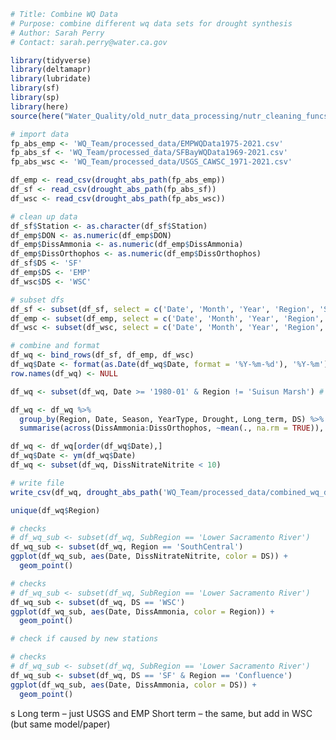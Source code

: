 ```r
# Title: Combine WQ Data
# Purpose: combine different wq data sets for drought synthesis
# Author: Sarah Perry
# Contact: sarah.perry@water.ca.gov
```

```r
library(tidyverse)
library(deltamapr)
library(lubridate)
library(sf)
library(sp)
library(here)
source(here("Water_Quality/old_nutr_data_processing/nutr_cleaning_funcs.R"))
```

```r
# import data
fp_abs_emp <- 'WQ_Team/processed_data/EMPWQData1975-2021.csv'
fp_abs_sf <- 'WQ_Team/processed_data/SFBayWQData1969-2021.csv'
fp_abs_wsc <- 'WQ_Team/processed_data/USGS_CAWSC_1971-2021.csv'

df_emp <- read_csv(drought_abs_path(fp_abs_emp))
df_sf <- read_csv(drought_abs_path(fp_abs_sf))
df_wsc <- read_csv(drought_abs_path(fp_abs_wsc))
```

```r
# clean up data
df_sf$Station <- as.character(df_sf$Station)
df_emp$DON <- as.numeric(df_emp$DON)
df_emp$DissAmmonia <- as.numeric(df_emp$DissAmmonia)
df_emp$DissOrthophos <- as.numeric(df_emp$DissOrthophos)
df_sf$DS <- 'SF'
df_emp$DS <- 'EMP'
df_wsc$DS <- 'WSC'

# subset dfs
df_sf <- subset(df_sf, select = c('Date', 'Month', 'Year', 'Region', 'Station', 'Season', 'YearType', 'Drought', 'Long_term', 'Latitude', 'Longitude', 'DissAmmonia', 'DissNitrateNitrite', 'DissOrthophos', 'DS'))
df_emp <- subset(df_emp, select = c('Date', 'Month', 'Year', 'Region', 'Station', 'Season', 'YearType', 'Drought', 'Long_term', 'Latitude', 'Longitude', 'DissAmmonia', 'DissNitrateNitrite', 'DissOrthophos', 'DS'))
df_wsc <- subset(df_wsc, select = c('Date', 'Month', 'Year', 'Region', 'Station', 'Season', 'YearType', 'Drought', 'Long_term', 'Latitude', 'Longitude', 'DissAmmonia', 'DissNitrateNitrite', 'DissOrthophos', 'DS'), Year >= 2015)
```

```r
# combine and format
df_wq <- bind_rows(df_sf, df_emp, df_wsc)
df_wq$Date <- format(as.Date(df_wq$Date, format = '%Y-%m-%d'), '%Y-%m')
row.names(df_wq) <- NULL

df_wq <- subset(df_wq, Date >= '1980-01' & Region != 'Suisun Marsh') # removing SM b/c not enough data (checked raw files)

df_wq <- df_wq %>%
  group_by(Region, Date, Season, YearType, Drought, Long_term, DS) %>%
  summarise(across(DissAmmonia:DissOrthophos, ~mean(., na.rm = TRUE)), .groups = 'drop')

df_wq <- df_wq[order(df_wq$Date),]
df_wq$Date <- ym(df_wq$Date)
df_wq <- subset(df_wq, DissNitrateNitrite < 10)

# write file
write_csv(df_wq, drought_abs_path('WQ_Team/processed_data/combined_wq_data.csv'))
```

```r
unique(df_wq$Region)
```

```r
# checks
# df_wq_sub <- subset(df_wq, SubRegion == 'Lower Sacramento River')
df_wq_sub <- subset(df_wq, Region == 'SouthCentral')
ggplot(df_wq_sub, aes(Date, DissNitrateNitrite, color = DS)) +
  geom_point()
```

```r
# checks
# df_wq_sub <- subset(df_wq, SubRegion == 'Lower Sacramento River')
df_wq_sub <- subset(df_wq, DS == 'WSC')
ggplot(df_wq_sub, aes(Date, DissAmmonia, color = Region)) +
  geom_point()

# check if caused by new stations
```

```r
# checks
# df_wq_sub <- subset(df_wq, SubRegion == 'Lower Sacramento River')
df_wq_sub <- subset(df_wq, DS == 'SF' & Region == 'Confluence')
ggplot(df_wq_sub, aes(Date, DissAmmonia, color = DS)) +
  geom_point()
```

s
Long term -- just USGS and EMP
Short term -- the same, but add in WSC (but same model/paper)